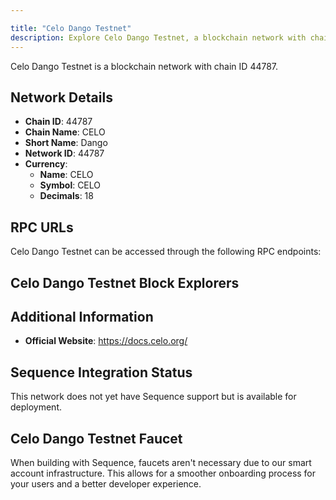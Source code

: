 ```yaml
---

title: "Celo Dango Testnet"
description: Explore Celo Dango Testnet, a blockchain network with chain ID 44787. Learn about its native currency, CELO, and how to interact with the network.
---
```




Celo Dango Testnet is a blockchain network with chain ID 44787.

## Network Details

- **Chain ID**: 44787
- **Chain Name**: CELO
- **Short Name**: Dango
- **Network ID**: 44787
- **Currency**: 
  - **Name**: CELO
  - **Symbol**: CELO
  - **Decimals**: 18

## RPC URLs

Celo Dango Testnet can be accessed through the following RPC endpoints:



## Celo Dango Testnet Block Explorers



## Additional Information

- **Official Website**: https://docs.celo.org/

## Sequence Integration Status

This network does not yet have Sequence support but is available for deployment.

## Celo Dango Testnet Faucet

When building with Sequence, faucets aren't necessary due to our smart account infrastructure. This allows for a smoother onboarding process for your users and a better developer experience.
